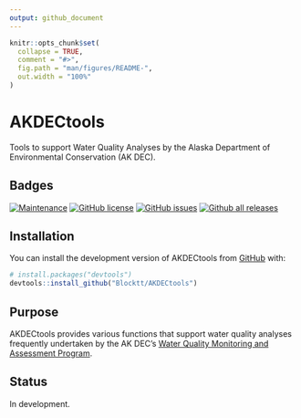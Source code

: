 ```yaml
---
output: github_document
---
```


<!-- README.md is generated from README.Rmd. Please edit that file -->

```r
knitr::opts_chunk$set(
  collapse = TRUE,
  comment = "#>",
  fig.path = "man/figures/README-",
  out.width = "100%"
)
```

# AKDECtools
Tools to support Water Quality Analyses by the Alaska Department of Environmental Conservation (AK DEC).

## Badges
<!-- badges: start -->
[![Maintenance](https://img.shields.io/badge/Maintained%3F-yes-green.svg)](https://github.com/Blocktt/AKDECtools/graphs/commit-activity)
[![GitHub license](https://img.shields.io/github/license/Blocktt/AKDECtools)](https://github.com/Blocktt/AKDECtools/blob/master/LICENSE)
[![GitHub issues](https://img.shields.io/github/issues-raw/Blocktt/AKDECtools)](https://github.com/Blocktt/AKDECtools/issues)
[![Github all releases](https://img.shields.io/github/downloads/Blocktt/AKDECtools/total)](https://github.com/Blocktt/AKDECtools/releases)
<!-- badges: end -->

## Installation

You can install the development version of AKDECtools from [GitHub](https://github.com/) with:

``` r
# install.packages("devtools")
devtools::install_github("Blocktt/AKDECtools")
```

## Purpose
AKDECtools provides various functions that support water quality analyses frequently undertaken by the AK DEC's [Water Quality Monitoring and Assessment Program](https://dec.alaska.gov/water/water-quality/monitoring-and-assessment/).

## Status

In development.
